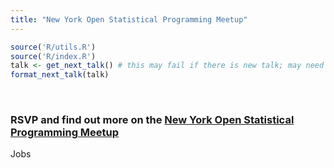 ```yaml
---
title: "New York Open Statistical Programming Meetup"
---
```


```r
source('R/utils.R')
source('R/index.R')
talk <- get_next_talk() # this may fail if there is new talk; may need to test googlesheet
format_next_talk(talk)
```


<!--
<div class="meetup-card home-card">
<a href="https://www.meetup.com/nyhackr/">
<img src="https://secure.meetupstatic.com/photos/event/3/3/5/9/highres_501613145.jpeg" width=60%>
</a>
</div>

## Next talk: Hannes Muhleisen
### Feb 24 @ 7pm EST
Using databases to wrangle and retrieve data from R and Python can be challenging, traditional systems like SQLite or MySQL are not built for analytical workloads and moving data into the analysis environment suffered from low bandwidth. DuckDB is a new in-process database management system that runs directly in-process, greatly streamlining setup and data transfer. 

-->

<br>

### RSVP and find out more on the [New York Open Statistical Programming Meetup <i class="fa fa-meetup"></i>](https://www.meetup.com/nyhackr/)

<!-- floating div for jobs -->
<div id="jobs-tag" align="center">
<p><i class="fa fa-arrow-up"></i> Jobs</p>
</div>

